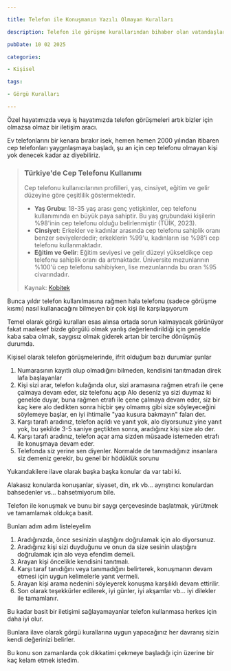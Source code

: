 ```yaml
---

title: Telefon ile Konuşmanın Yazılı Olmayan Kuralları

description: Telefon ile görüşme kurallarından bihaber olan vatandaşlara karşı bizim de söyleyecek bir şeylerimiz var demek için yazılmış bir yazıdır.

pubDate: 10 02 2025

categories:

- Kişisel

tags:

- Görgü Kuralları

---
```


Özel hayatımızda veya iş hayatımızda telefon görüşmeleri artık bizler için olmazsa olmaz bir iletişim aracı.

Ev telefonlarını bir kenara bırakır isek, hemen hemen 2000 yılından itibaren cep telefonları yaygınlaşmaya başladı, şu an için cep telefonu olmayan kişi yok denecek kadar az diyebiliriz.

> ### Türkiye'de Cep Telefonu Kullanımı
> 
> Cep telefonu kullanıcılarının profilleri, yaş, cinsiyet, eğitim ve gelir düzeyine göre çeşitlilik göstermektedir.
> 
> - **Yaş Grubu**: 18-35 yaş arası genç yetişkinler, cep telefonu kullanımında en büyük paya sahiptir. Bu yaş grubundaki kişilerin %98'inin cep telefonu olduğu belirlenmiştir (TÜİK, 2023).
> - **Cinsiyet**: Erkekler ve kadınlar arasında cep telefonu sahiplik oranı benzer seviyelerdedir; erkeklerin %99'u, kadınların ise %98'i cep telefonu kullanmaktadır.
> - **Eğitim ve Gelir**: Eğitim seviyesi ve gelir düzeyi yükseldikçe cep telefonu sahiplik oranı da artmaktadır. Üniversite mezunlarının %100'ü cep telefonu sahibiyken, lise mezunlarında bu oran %95 civarındadır.
> 
> Kaynak: <a href="https://kobitek.com/turkiyede-cep-telefonu-kullanimi/" target="_blank">Kobitek</a>

Bunca yıldır telefon kullanılmasına rağmen hala telefonu (sadece görüşme kısmı) nasıl kullanacağını bilmeyen bir çok kişi ile karşılaşıyorum

Temel olarak görgü kuralları esas alınsa ortada sorun kalmayacak görünüyor fakat maalesef bizde görgülü olmak yanlış değerlendirildiği için genelde kaba saba olmak, saygısız olmak giderek artan bir tercihe dönüşmüş durumda.

Kişisel olarak telefon görüşmelerinde, ifrit olduğum bazı durumlar şunlar

1.  Numarasının kayıtlı olup olmadığını bilmeden, kendisini tanıtmadan direk lafa başlayanlar
2.  Kişi sizi arar, telefon kulağında olur, sizi aramasına rağmen etrafı ile çene çalmaya devam eder, siz telefonu açıp Alo deseniz ya sizi duymaz ki genelde duyar, buna rağmen etrafı ile çene çalmaya devam eder, siz bir kaç kere alo dedikten sonra hiçbir şey olmamış gibi size söyleyeceğini  söylemeye başlar, en iyi ihtimalle "yaa kusura bakmayın" falan der.
3.  Karşı tarafı aradınız, telefon açıldı ve yanıt yok, alo diyorsunuz yine yanıt yok, bu şekilde 3-5 saniye geçtikten sonra, aradığınız kişi size alo der.
4.  Karşı tarafı aradınız, telefon açar ama sizden müsaade istemeden etrafı ile konuşmaya devam eder.
5.  Telefonda siz yerine sen diyenler. Normalde de tanımadığınız insanlara siz demeniz gerekir, bu genel bir hödüklük sorunu

Yukarıdakilere ilave olarak başka başka konular da var tabi ki.

Alakasız konularda konuşanlar, siyaset, din, ırk vb... ayrıştırıcı konulardan bahsedenler vs... bahsetmiyorum bile.

Telefon ile konuşmak ve bunu bir saygı çerçevesinde başlatmak, yürütmek ve tamamlamak oldukça basit.

Bunları adım adım listeleyelim

1.  Aradığınızda, önce sesinizin ulaştığını doğrulamak için alo diyorsunuz.
2.  Aradığınız kişi sizi duyduğunu ve onun da size sesinin ulaştığını doğrulamak için alo veya efendim demeli.
3.  Arayan kişi öncelikle kendisini tanıtmalı.
4.  Karşı taraf tanıdığını veya tanımadığını belirterek, konuşmanın devam etmesi için uygun kelimelerle yanıt vermeli.
5.  Arayan kişi arama nedenini söyleyerek konuşma karşılıklı devam ettirilir.
6.  Son olarak teşekkürler edilerek, iyi günler, iyi akşamlar vb... iyi dilekler ile tamamlanır.

Bu kadar basit bir iletişimi sağlayamayanlar telefon kullanmasa herkes için daha iyi olur.

Bunlara ilave olarak görgü kurallarına uygun yapacağınız her davranış sizin kendi değerinizi belirler.

Bu konu son zamanlarda çok dikkatimi çekmeye başladığı için üzerine bir kaç kelam etmek istedim.